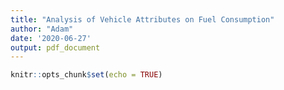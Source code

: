 ```yaml
---
title: "Analysis of Vehicle Attributes on Fuel Consumption"
author: "Adam"
date: '2020-06-27'
output: pdf_document
---
```


```r
knitr::opts_chunk$set(echo = TRUE)
```


